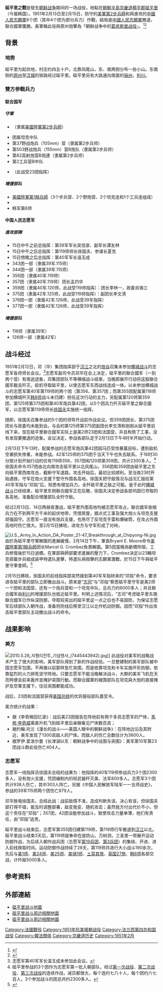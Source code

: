 {{Infobox Military Conflict
|conflict=砥平里之戰
|partof=[[抗美援朝第四次戰役|抗美援朝第四次戰役]]
|image=[[Image:Map_Chipyong-ni.jpg|300px]]
|caption=
|date=1951年2月13日-1951年2月15日
|place=[[京畿道|京畿道]][[楊平郡|楊平郡]][[砥平里|砥平里]]
|casus=
|territory=
|result=聯合國軍胜利
|combatant2=[[File:Flag_of_the_United_Nations.svg|22px]] '''[[聯合國|聯合國]]''':<br>{{USA}}<BR>{{FRA}}
|combatant1=<BR>{{CHN}}
|commander1={{CHN}}：[[徐国夫|徐国夫]]
|commander2={{USA}}：{{link-en|保罗·福里曼|Paul L. Freeman Jr.}}<br/>{{FRA}}：{{link-en|哈烏·馬格蘭-韋納黑|Raoul Magrin-Vernerey|拉爾夫·蒙克拉爾}}中校
| strength1   = 围攻兵力：119师及126师一部，约6000
打援兵力：115 116师，约10000
| strength2   = 4,500<ref name="Gugeler8">{{cite book |last= Gugeler|first= Russel A.|title= Combat Operations in Korea|url= http://www.history.army.mil/books/korea/30-2/30-2_CON.HTM|publisher= US Army|chapter= Chapter 8: Chipyong-ni|chapter-url= http://www.history.army.mil/books/korea/30-2/30-2_8.htm}}</ref>
| casualties1 = 死亡1,000人，受傷2,000人，俘虜79人（美方估計）<ref name="staffride">{{cite web|url= http://www.koreanwar-educator.org/topics/reports/after_action/battle_of_chipyong_ni_feb_1951_staff_ride_packet_1990.pdf|title= Battle of Chipyong-ni Feb 1951 Staff Ride Packet|author= Thomas M. Ryan|year= 1990|publisher= koreanwar-educator.com|accessdate= 10 November 2009|archive-date= 2019-05-22|archive-url= https://web.archive.org/web/20190522102535/http://www.koreanwar-educator.org/topics/reports/after_action/battle_of_chipyong_ni_feb_1951_staff_ride_packet_1990.pdf|dead-url= no}}</ref>{{rp|4}}
傷亡1,800（中方資料）
| casualties2 = 死亡51人，受傷250人，失蹤42人（美方資料） <ref name="staffride"/>{{rp|ii}}
傷亡800（中方估计）
| notes       = 
}}
'''砥平里之戰'''是發生[[朝鲜战争|朝鲜战争]]期间的一场战役，地點在[[朝鮮半島|朝鮮半島]][[京畿道|京畿道]][[楊平郡|楊平郡]][[砥平里|砥平里]]（今属韩国）。1951年2月13日至2月15日，防守的[[美軍|美軍]][[美國第2步兵師|第2步兵師]]{{link-en|美軍第23團级級戰鬥隊|23rd Infantry Regiment (United States)|第23團及所属部队}}和{{link-fr|聯合國軍法國營|Bataillon français de l'ONU}}與進攻的[[中國人民志願軍|中國人民志願軍]]8个团（其中4个团为部分兵力）作戰，結局是[[中國人民志願軍|中國人民志願軍]]撤退，聯合國軍獲勝。美軍稱此役與原州炮擊為「朝鲜战争中的[[葛底斯堡战役|葛底斯堡战役]]」。<ref>{{Cite web | url=https://www.army.mil/article/17587/korean_wars_gettysburg_remembered | title=Korean War's 'Gettysburg' remembered | website=美國陸軍 | accessdate=2018-04-09 | archive-date=2018-04-10 | archive-url=https://web.archive.org/web/20180410072548/https://www.army.mil/article/17587/korean_wars_gettysburg_remembered | dead-url=no }}{{en}}</ref><ref name="Coleman2000">{{cite book|author=J. D. Coleman|title=''Wonju: The Gettysburg of the Korean War''|url=https://books.google.com/books?id=OEZyAAAAMAAJ|date=2000年|publisher=Brassey's|isbn=978-1-57488-212-4|pages=262-263|access-date=2018-04-10|archive-date=2021-10-15|archive-url=https://web.archive.org/web/20211015041731/https://books.google.com/books?id=OEZyAAAAMAAJ|dead-url=no}}{{en}}</ref>

==背景==
===地势===
砥平里为起伏地，村庄约四五十户。北靠凤尾山，东、南两侧分布一些小山。东南侧的[[原州|原州]]至[[汉城|汉城]]的铁路经过砥平里。砥平里另有大路通向南面的[[骊州|骊州]]，[[利川市_(京畿道)|利川]]。

===雙方参戰兵力===
====联合国军====
=====守軍=====
*{{link-en|第23团级战斗队|23rd Infantry Regiment (United States)}}（隶属[[美國陸軍第2步兵師|美國陸軍第2步兵師]]）
*团属坦克中队
*第37野战炮兵（105mm）营（隶属第2步兵师）
*第503野战炮兵（155mm）营B炮队（隶属第2步兵师）
*第82高射炮营B炮連（隶属第2步兵师）
*第2工兵营B中队
*{{link-fr|聯合國軍法國營|Bataillon français de l'ONU}}（此战受23团指挥）

=====增援部队=====
*[[美國陸軍第1騎兵師|美國陸軍第1騎兵師]]{{link-en|第5团级战斗队|5th Cavalry Regiment}}（3个步兵营、2个野炮营、2个坦克连和1个工兵连组成）
*{{link-en|英军第27旅|27th Infantry Brigade (United Kingdom)}}
*韩军第6师

====中国人民志愿军====
=====進攻部隊=====
*15日中午之前总指挥：第39军军长吴信泉、副军长谭友林
*15日中午之后总指挥：第119师师长徐国夫、参谋长夏克
*15日傍晚之后总指挥：第40军军长温玉成
*343团一部（隶属39军.115师）
*344团一部（隶属39军.115师）
*356团（隶属40军.119师）
*357团（隶属40军.119师）团长孟灼华
*359团（隶属40军.120师，此战受119师指挥）：团长李林一，政委肖锡三
*375团（隶属42军.125师，此战受119师指挥）：副团长李文清
*376团一部（隶属42军.126师，此战受39军指挥）
*377团一部（隶属42军.126师，此战受39军指挥）

=====增援部队=====
*116师（隶属39军）
*126师一部（隶属42军）

==战斗经过==
1951年2月12日，邓（华）集团指挥部于[[漢江_(韓國)|汉江]]之北的[[放谷|放谷]]召集未参加[[横城反击战|横城战斗]]的志愿军各师师长会议。<ref>志愿军第40军军长温玉成未参加此会议。</ref>志愿军副司令员邓华在会上决定，砥平里的聯合國军（一到两个营）有南逃迹象，邓集团部队不等横城战斗结束，当晚即展开行动将这股聯合國军截击歼灭，趁机夺取砥平里，以使志愿军东西战线连成一体。以未参加横城战斗的志愿军第40军第119师的两个团（第356、第357团；而第355团配属第118师参加横城歼灭[[韩8师|韩8师]]战斗未归建）担任这次行动的主力，另配属第120师第359团、第125师第375团和第40军炮兵第42团，以5个团兵力歼灭砥平里之聯合國军，以志愿军第119师师长[[徐国夫|徐国夫]]实施统一指挥。

随即，徐国夫召集参战的5个团的领导开战前作战会议。但359团团长、第375团团长与政委均未能到会。与会的第125师第375团副团长李文清称刚刚从砥平里前线下来，现在砥平里聯合國军实际上是美2师23团和法国营，并且构筑了工事，没有发现要撤退的迹象。会议决定，参战各部队定于2月13日下午4时半开始行动。

2月13日下午13时，配属参战的志愿军炮兵第42团因马匹受惊暴露目标，遭到敌机空袭损失惨重，未能参战。42军125师的375团于当天下午也失去联系。于16时30分按计划开始行动的仅有119师356，357团和120师第359团，共计2300多人。<ref>砥平里参战的3个团作为志愿军第一批入朝部队，经过[[第一次战役|第一次战役]]、[[第二次战役|第二次战役]]、[[第三次战役|第三次战役]]的连续作战，减员都很大，每个连约七八十人，每个团约六七百人，3个参加战斗的团总共约2300多人。</ref>徐国夫命令357团由北向南攻击砥平里以北凤尾山，356团和359团由砥平里之东向砥平里西南攻击，截断守军退路。攻击开始后，最初比较顺利。至当夜23时开始遇挫，守军在炮火支援下堅守外围各高地。徐国夫把守敌情况与战况汇报给第40军军指与“邓指”后，知悉有增加兵力，全歼砥平里之敌之可能。鉴于此时[[横城反击战|横城战斗]]已经结束，砥平里东侧聯合國军正在后撤，徐国夫决定参战各部巩固已夺取的各高地，准备配合增援部队全歼守敌。  

经过2月13日、14日两昼夜激战，砥平里外围高地均被志愿军攻占，聯合國军收缩兵力在不到两平方千米的起伏地带，凭借房屋，据点式工事及强大炮火与坦克支援顽强固守。志愿军一直没有炮兵支援，也用尽了反坦克手雷和爆破筒，在攻占外围高地时伤亡很大。至2月15日拂晓，进攻方与守军形成了对峙。 

[[File:U.S._Army_In_Action_DA_Poster_21-47_Breakthrough_at_Chipyong-Ni.jpg|thumb]]
由於為砥平里守軍解圍的{{link-en|英军第27旅|27th Infantry Brigade (United Kingdom)}}進展緩慢，2月14日下午，{{link-en|美國第9軍|IX Corps (United States)}}軍長Bryant E. Moore命令[[美國陸軍第1騎兵師|美國陸軍第1騎兵師]]{{link-en|美國陸軍第5团|5th Cavalry Regiment|第5团}}团长Marcel G. Crombez負責解圍。第5团當晚為斷橋所阻，工兵修復後於15日過橋。在軍部與師部要求進展的壓力下，Crombez決定以23輛坦克搭載步兵組成装甲特遣队進擊，特遣队與阻擊的志願軍激戰，於15日下午與砥平里守軍會師。<ref>{{Cite book | chapterurl=https://history.army.mil/books/korea/30-2/30-2_9.HTM | chapter=Chapter 9 Task Force Crombez | title=''Combat Actions in Korea'' | author=Russell A. Gugeler | url=https://history.army.mil/books/korea/30-2/30-2_CON.HTM | series=Army Historical Series | publisher=Center for Military History | location=United States | access-date=2018-04-09 | archive-date=2018-04-10 | archive-url=https://web.archive.org/web/20180410072807/https://history.army.mil/books/korea/30-2/30-2_CON.HTM | dead-url=no }}{{en}}</ref>

2月15日拂晓，徐国夫的前线指挥部突然接到第40军军指转来的“邓指”命令，要求进攻砥平里的部队立即撤出战斗。原来是“[[中国人民志愿军|志司]]”与“邓指”察悉砥平里守军是美2师一个团和法国营，还有一个炮兵营和一个坦克中队，总兵力约6000多人；并且聯合國军由[[利川市_(京畿道)|利川]]的增援部队也抵近砥平里。判明上述情况后，“志司”考虑砥平里东南聯合國军已作纵深防御，夺取较突出的砥平里这一点之后也不易固防，为保证志愿军后续部队入朝作战，准备将防线后移至汉江以北作机动防御。因而“邓指”作出攻击砥平里部队主动撤出战斗的命令。

==战果影响==
{{Unreferenced section|time=2021-04-25T03:38:27+00:00}}
===美方===
[[File:2010.5.26_지평리전투_기념행사_(7445443942).jpg|thumb]]]]
此战役对美军的战略战术产生了很大的影响，美军部队得到了新的作战经验。一旦整建制的美军部队被中国志愿军包围，不再像以前那样急忙突围，而是依靠坦克和卡车实施环形防御，依靠猛烈的火力拼死坚守阵地。只要志愿军不能当晚解决战斗，大群的美军飞机在天亮時便会前来轰炸並掩护突围行動。而聯合國軍的被围部队在坦克與大炮的直接掩护及空軍支援下，往往突围都能成功。

战后，23团和法国营获得[[美国总统|美国总统]]的优异服役部队嘉奖令。

美方统计的战果：
*据《李奇微回忆录》：战后美23团报告在阵地前有两千多具志愿军的尸体，[[馬修·李奇威|馬修·李奇威]]乘直升机飞到砥平里后亲眼看见尸体数百具；
*据约翰.托兰《漫长的战斗——美国人眼中的朝鲜战争》：在阵地边沿及其附近，美军发现了1300具敌人的尸体。而敌人的伤亡总数估计为3600人。
*据罗伊.爱泼尔曼《长津湖以东：朝鲜战争中的设围与突围》：美军第10军第23团战斗群此役伤亡404人。

===志愿军===
志愿军一线指挥员徐国夫总结的战果为：他指挥的40军119师参战兵力3个团2300多人，没有炮火支援，凭团编制内的轻武器歼灭美、法军800多人。志愿军3个团共计938人伤亡，其中303人阵亡。另据《中国人民解放军陆军一一五师战史》，参战的39军115师两个团伤亡879人。

邓华致电徐国夫，总结此战：战前敌情不准，造成判断失误，决心有误，但徐国夫部打得不错，能及时调整部署，敌变我变、随机攻击；虽然我方付出代价不小，但这个责任在“邓指”；357团，42团没能参加战斗，致使攻击力量单薄，他们有责任，由“邓指”追责。

砥平里战斗结束后，志愿军第355团归建第119师，第119师行军撤退到[[漢江_(韓國)|汉江]]以北。砥平里战斗结束3天后，第119师就奉命在座防山，万树洞，三圣里一带展开运动防御作战，为后续入朝作战兵团（志愿军[[第19兵团|第19兵团]]、[[中国人民解放军第3兵团|第3兵团]]）的集结、开进、进入前线换取时间。运动防御作战持续了28天，第119师共进行大小战斗190余次，先后与[[美1师|美1师]]、[[美24师|美24师]]、[[美25师|美25师]]、[[美骑1师|美骑1师]]、[[土耳其旅|土耳其旅]]、[[英国27旅|英国27旅]]、[[韩6师|韩6师]]各部交战，计歼敌5000多人。

==参考资料==
{{Reflist}}

==外部連結==
*[http://www.history.army.mil/books/korea/maps/map23_full.jpg 砥平里战斗地圖] {{Wayback|url=http://www.history.army.mil/books/korea/maps/map23_full.jpg |date=20080212220445 }}
*[http://www.history.army.mil/books/korea/maps/map24_full.jpg 砥平里战斗周边相關地圖] {{Wayback|url=http://www.history.army.mil/books/korea/maps/map24_full.jpg |date=20100608051501 }}
*[http://www.pladaily.com.cn/item/kmyc50/zhiliao/4war-1.jpg 砥平里战斗周边相關地圖] {{Wayback|url=http://www.pladaily.com.cn/item/kmyc50/zhiliao/4war-1.jpg |date=20070418165420 }}


{{朝鲜战争}}
[[Category:法國戰役|Category:法國戰役]]
[[Category:1951年抗美援朝战役|Category:1951年抗美援朝战役]]
[[Category:法兰西第四共和国战役|Category:法兰西第四共和国战役]]
[[Category:韓法關係|Category:韓法關係]]
[[Category:京畿道历史|Category:京畿道历史]]
[[Category:1951年2月|Category:1951年2月]]